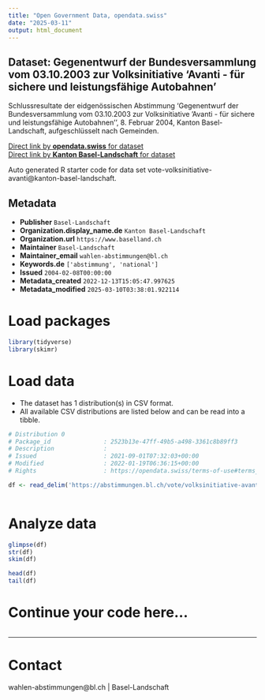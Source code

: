```yaml
---
title: "Open Government Data, opendata.swiss"
date: "2025-03-11"
output: html_document
---
```


## Dataset: Gegenentwurf der Bundesversammlung vom 03.10.2003 zur Volksinitiative 'Avanti - für sichere und leistungsfähige Autobahnen'

Schlussresultate der eidgenössischen Abstimmung 'Gegenentwurf der Bundesversammlung vom 03.10.2003 zur Volksinitiative 'Avanti - für sichere und leistungsfähige Autobahnen'', 8. Februar 2004, Kanton Basel-Landschaft, aufgeschlüsselt nach Gemeinden.

[Direct link by **opendata.swiss** for dataset](https://opendata.swiss/de/dataset/gegenentwurf-der-bundesversammlung-vom-03-10-2003-zur-volksinitiative-avanti-fur-sichere-und-le)<br>
[Direct link by **Kanton Basel-Landschaft** for dataset](https://abstimmungen.bl.ch/vote/volksinitiative-avanti/data)

Auto generated R starter code for data set vote-volksinitiative-avanti@kanton-basel-landschaft.

## Metadata

- **Publisher** `Basel-Landschaft`
- **Organization.display_name.de** `Kanton Basel-Landschaft`
- **Organization.url** `https://www.baselland.ch`
- **Maintainer** `Basel-Landschaft`
- **Maintainer_email** `wahlen-abstimmungen@bl.ch`
- **Keywords.de** `['abstimmung', 'national']`
- **Issued** `2004-02-08T00:00:00`
- **Metadata_created** `2022-12-13T15:05:47.997625`
- **Metadata_modified** `2025-03-10T03:38:01.922114`


# Load packages

```r

library(tidyverse)
library(skimr)

```

# Load data

-   The dataset has 1 distribution(s) in CSV format.
-   All available CSV distributions are listed below and can be read into a tibble.

```r

# Distribution 0
# Package_id               : 2523b13e-47ff-49b5-a498-3361c8b89ff3
# Description              : 
# Issued                   : 2021-09-01T07:32:03+00:00
# Modified                 : 2022-01-19T06:36:15+00:00
# Rights                   : https://opendata.swiss/terms-of-use#terms_by

df <- read_delim('https://abstimmungen.bl.ch/vote/volksinitiative-avanti/data-csv')



```

# Analyze data

```r

glimpse(df)
str(df)
skim(df)

head(df)
tail(df)

```

# Continue your code here...

```r

```

------------------------------------------------------------------------

# Contact

wahlen-abstimmungen@bl.ch | Basel-Landschaft
